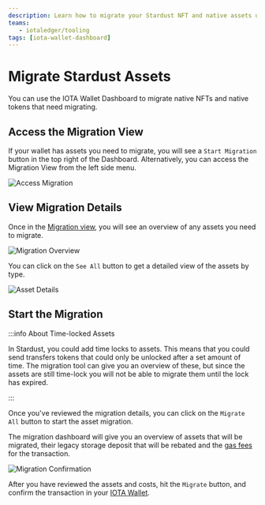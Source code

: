 ```yaml
---
description: Learn how to migrate your Stardust NFT and native assets using the IOTA Wallet Dashboard.
teams:
   - iotaledger/tooling
tags: [iota-wallet-dashboard]
---
```


# Migrate Stardust Assets

You can use the IOTA Wallet Dashboard to migrate native NFTs and
native tokens that need migrating. 


## Access the Migration View

If your wallet has assets you need to migrate, you will see a `Start Migration` button in the top right of the
Dashboard. 
Alternatively, you can access the Migration View from the left side menu.

   ![Access Migration](/img/about-iota/iota-wallet-dashboard/how-to/migration/access-migration.png)

## View Migration Details

Once in the [Migration view](#access-the-migration-view), you will see an overview of any assets you need to migrate. 

   ![Migration Overview](/img/about-iota/iota-wallet-dashboard/how-to/migration/see-all.png)

You can click on the `See All` button to get a detailed view of the assets by type.

   ![Asset Details](/img/about-iota/iota-wallet-dashboard/how-to/migration/migration-details.png)

## Start the Migration

:::info About Time-locked Assets

In Stardust, you could add time locks to assets. This means that you could send transfers tokens that could only be
unlocked after a set amount of time. The migration tool can give you an overview of these, but since the assets are
still time-lock you will not be able to migrate them until the lock has expired.

:::

Once you've reviewed the migration details, you can click on the `Migrate All` button to start the asset migration.

The migration dashboard will give you an overview of assets that will be migrated, their legacy storage deposit that
will be rebated and the [gas fees](../../tokenomics/gas-in-iota.mdx) for the transaction.

   ![Migration Confirmation](/img/about-iota/iota-wallet-dashboard/how-to/migration/migration-confirmation.png)

After you have reviewed the assets and costs, hit the `Migrate` button, and confirm the transaction in your [IOTA Wallet](../../iota-wallet/getting-started.mdx).

